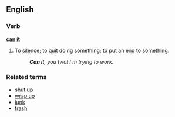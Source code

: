 ==English==

===Verb===
'''[[can]] [[it]]'''

#{{context|idiom|intransitive}} To [[silence]]; to [[quit]] doing something; to put an [[end]] to something.
#: '''''Can it''', you two!  I'm trying to work.''

===Related terms===
*[[shut up]]
*[[wrap up]]
*[[junk]] <!-- As in to junk a project-->
*[[trash]] <!-- As in to trash an idea-->